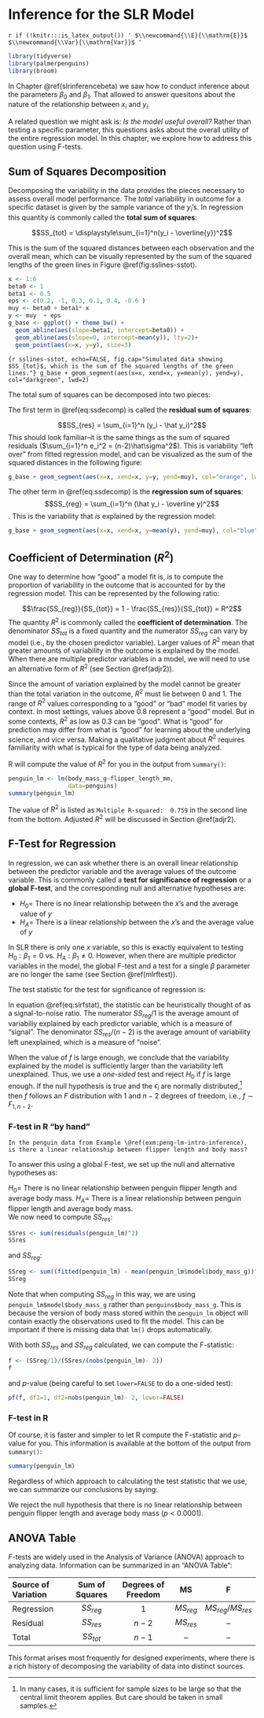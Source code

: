# Inference for the SLR Model {#slrFtest}

<!--- For HTML Only --->
`r if (!knitr:::is_latex_output()) '
$\\newcommand{\\E}{\\mathrm{E}}$
$\\newcommand{\\Var}{\\mathrm{Var}}$
'`

```r
library(tidyverse)
library(palmerpenguins)
library(broom)
```


In Chapter \@ref(slrinferencebeta) we saw how to conduct inference about the parameters $\beta_0$ and $\beta_1$. That allowed to answer quesitons about the nature of the relationship between $x_i$ and $y_i$. 

A related question we might ask is: *Is the model useful overall?* Rather than testing a specific parameter, this questions asks about the overall utility of the entire regression model. In this chapter, we explore how to address this question using F-tests.



<!-- Analyzing the variance/variation in the data provides information about overall model fit -->

<!-- * Sum of squares decomposition -->
<!-- * F-Tests  -->
<!-- * Coefficient of Determination ($R^2$) -->

## Sum of Squares Decomposition

Decomposing the variability in the data provides the pieces necessary to assess overall model performance. The *total* variability in outcome for a specific dataset is given by the sample variance of the $y_i$'s. In regression this quantity is commonly called the **total sum of squares**:

$$SS_{tot} = \displaystyle\sum_{i=1}^n(y_i - \overline{y})^2$$ 

This is the sum of the squared distances between each observation and the overall mean, which can be visually represented by the sum of the squared lengths of the green lines in Figure \@ref(fig:sslines-sstot).


```r
x <- 1:6
beta0 <- 1
beta1 <- 0.5
eps <- c(0.2, -1, 0.3, 0.1, 0.4, -0.6 )
muy <- beta0 + beta1* x
y <- muy  + eps
g_base <- ggplot() + theme_bw() + 
  geom_abline(aes(slope=beta1, intercept=beta0)) + 
  geom_abline(aes(slope=0, intercept=mean(y)), lty=2)+ 
  geom_point(aes(x=x, y=y), size=3)
```


```{r sslines-sstot, echo=FALSE, fig.cap="Simulated data showing $SS_{tot}$, which is the sum of the squared lengths of the green lines."}
g_base + geom_segment(aes(x=x, xend=x, y=mean(y), yend=y), col="darkgreen", lwd=2)
```

<!-- is the *total sum of squares* -->

The total sum of squares can be decomposed into two pieces:

\begin{align}
\sum_{i=1}^n (y_i - \overline{y})^2 &= \sum_{i=1}^n \left(y_i - \hat y_i + \hat y_i - \overline{y}\right)^2 \notag\\
&= \sum_{i=1}^n (y_i - \hat y_i)^2 + 2 \sum_{i=1}^n(y_i - \hat y_i)(\hat y_i - \overline{y}) + \sum_{i=1}^n (\hat y_i - \overline y)^2 \notag\\
&= \sum_{i=1}^n (y_i - \hat y_i)^2 + 2 \sum_{i=1}^n(y_i - \hat y_i)\hat y_i \notag \\
& \qquad \qquad \qquad - 2 \sum_{i=1}^n(y_i - \hat y_i)\overline{y}+ \sum_{i=1}^n (\hat y_i - \overline y)^2 \notag\\
&= \sum_{i=1}^n (y_i - \hat y_i)^2 +  \sum_{i=1}^n (\hat y_i - \overline y)^2 (\#eq:ssdecomp)
\end{align}
The first term in \@ref(eq:ssdecomp) is called the **residual sum of squares**:

$$SS_{res} = \sum_{i=1}^n (y_i - \hat y_i)^2$$
This should look familiar--it is the same things as the sum of squared residuals ($\sum_{i=1}^n e_i^2 = (n-2)\hat\sigma^2$). This is  variability "left over" from fitted regression model, and can be visualized as the sum of the squared distances in the following figure:
```r
g_base + geom_segment(aes(x=x, xend=x, y=y, yend=muy), col="orange", lwd=2)
```


The other term in \@ref(eq:ssdecomp)  is the **regression sum of squares**:
$$SS_{reg} = \sum_{i=1}^n (\hat y_i - \overline y)^2$$.
This is the variability that *is* explained by the regression model:

```r
g_base + geom_segment(aes(x=x, xend=x, y=mean(y), yend=muy), col="blue", lwd=2)
```



<!-- ## Not regression: F-Test for Two Variances -->


<!-- Recall the F-test for comparing the variance in two populations -->

<!-- Setup: -->

<!-- * Sample of size $n_1$ from population 1 -->
<!--     * $y_{11}, y_{12}, \dots, y_{1n_1}$ -->
<!--     * Sample variance is $s_1^2$ -->
<!-- * Sample of size $n_2$ from population 2 -->
<!--     * $y_{21}, y_{22}, \dots, y_{2n_2}$ -->
<!--     * Sample variance is $s_2^2$ -->


<!-- Is the variance of population 1 ($\sigma_1^2$) different from the variance of population 2 ($\sigma_2^2$)? -->

<!-- $$H_0: \frac{\sigma_1^2}{\sigma_2^2} = 1 \quad \text{vs.} \quad H_A: \frac{\sigma_1^2}{\sigma_2^2} \ne 1$$ -->

<!-- Test statistic: $f = \dfrac{s_1^2}{s_2^2}$   -->
<!-- If $H_0$ is true, $f \sim F_{n_1 - 1, n_2 - 1}$ -->


<!-- Reject $H_0$ is $f$ is too small (ratio near zero) or too big (ratio is large) -->

<!-- ```{r} -->
<!-- x <- seq(0, 5, length=200) -->
<!-- fdx <- df(x, df1=8, df2=16) -->
<!-- ggplot() + theme_classic() + coord_cartesian(xlim=c(0, 5), ylim=c(0, 1), expand=F) + -->
<!--   geom_line(aes(x=x, y=fdx)) +  -->
<!--   theme(axis.line.y = element_blank()) +  -->
<!--   xlab(expression(F)) + ylab("") + scale_y_continuous(breaks=NULL)+ -->
<!--   geom_hline(aes(yintercept=0))  -->


<!-- ``` -->

## Coefficient of Determination ($R^2$) {#r2}

One way to determine how "good" a model fit is, is to compute the proportion of variability in the outcome that is accounted for by the regression model. This can be represented by the following ratio:

$$\frac{SS_{reg}}{SS_{tot}} = 1 - \frac{SS_{res}}{SS_{tot}} = R^2$$
The quantity $R^2$ is commonly called the **coefficient of determination**. 
The denominator $SS_{tot}$ is a fixed quantity and the numerator $SS_{reg}$ can vary by model (i.e., by the chosen predictor variable). Larger values of $R^2$ mean that greater amounts of variability in the outcome is explained by the model.
When there are multiple predictor variables in a model, we will need to use an alternative form of $R^2$ (see Section \@ref(adjr2)). 

Since the amount of variation explained by the model cannot be greater than the total variation in the outcome, $R^2$ must lie between 0 and 1. The range of $R^2$ values corresponding to a "good" or "bad" model fit varies by context. In most settings, values above 0.8 represent a "good" model. But in some contexts, $R^2$ as low as 0.3 can be "good". What is "good" for prediction may differ from what is "good" for learning about the underlying science, and vice versa. Making a qualitative judgment about $R^2$ requires familiarity with what is typical for the type of data being analyzed.

R will compute the value of $R^2$ for you in the output from `summary()`:

```r
penguin_lm <- lm(body_mass_g~flipper_length_mm,
                 data=penguins) 
summary(penguin_lm)
```

The value of $R^2$ is listed as `Multiple R-squared:  0.759` in the second line from the bottom. Adjusted $R^2$ will be discussed in Section \@ref(adjr2).



## F-Test for Regression {#slrftest}

In regression, we can ask whether there is an overall linear relationship between the predictor variable and the average values of the outcome variable. This is commonly called a **test for significance of regression** or a **global F-test**, and the corresponding null and alternative hypotheses are:

* $H_0 =$ There is no linear relationship between the $x$'s and the average value of $y$  
* $H_A =$ There is a linear relationship between the $x$'s and the average value of $y$

In SLR there is only one $x$ variable, so this is exactly equivalent to testing $H_0: \beta_1 = 0$ vs. $H_A: \beta_1 \ne 0$. However, when there are multiple predictor variables in the model, the global F-test and a test for a single $\beta$ parameter are no longer the same (see Section \@ref(mlrftest)).

The test statistic for the test for significance of regression is:

\begin{equation}
\label{eq:slrfstat}
f =  \frac{MS_{reg}}{MS_{res}} = \frac{SS_{reg}/df_{reg}}{SS_{res}/df_{res}} = \frac{SS_{reg}/1}{SS_{res}/(n-2)}
\end{equation}

In equation \@ref(eq:slrfstat), the statistic can be heuristically thought of as a signal-to-noise ratio. The numerator $SS_{reg}/1$ is the average amount of variabiliy explained by each predictor variable, which is a measure of "signal". The denominator $SS_{res}/(n-2)$ is the average amount of variability left unexplained, which is a measure of "noise". 

When the value of $f$ is large enough, we conclude that the variability explained by the model is sufficiently larger than the variability left unexplained. Thus, we use a *one-sided* test and reject $H_0$ if $f$ is large enough. If the null hypothesis is true and the $\epsilon_i$ are normally distributed,^[In many cases, it is sufficient for sample sizes to be large so that the central limit theorem applies. But care should be taken in small samples.] then $f$ follows an $F$ distribution with 1 and $n-2$ degrees of freedom, i.e., $f \sim F_{1, n-2}$. 

### F-test in R "by hand"

```example
In the penguin data from Example \@ref(exm:peng-lm-intro-inference), is there a linear relationship between flipper length and body mass?
```

To answer this using a global F-test, we set up the null and alternative hypotheses as:

$H_0 =$ There is no linear relationship between penguin flipper length and average body mass.
$H_A =$ There is a linear relationship between penguin flipper length and average body mass.  
We now need to compute $SS_{res}$:
```r
SSres <- sum(residuals(penguin_lm)^2)
SSres
```

and $SS_{reg}$:
```r
SSreg <- sum((fitted(penguin_lm) - mean(penguin_lm$model$body_mass_g))^2)
SSreg
```
Note that when computing $SS_{reg}$ in this way, we are using `penguin_lm$model$body_mass_g` rather than `penguins$body_mass_g`. This is because the version of body mass stored within the `penguin_lm` object will contain exactly the observations used to fit the model. This can be important if there is missing data that `lm()` drops automatically.

With both $SS_{res}$ and $SS_{reg}$ calculated, we can compute the F-statistic:
```r
f <- (SSreg/1)/(SSres/(nobs(penguin_lm)- 2))
f
```
and $p$-value (being careful to set `lower=FALSE` to do a one-sided test):
```r
pf(f, df1=1, df2=nobs(penguin_lm)- 2, lower=FALSE)
```

### F-test in R

Of course, it is faster and simpler to let R compute the F-statistic and $p$-value for you. This information is available at the bottom of the output from `summary()`:

```r
summary(penguin_lm)
```

Regardless of which approach to calculating the test statistic that we use, we can summarize our conclusions by saying:

We reject the null hypothesis that there is no linear relationship between penguin flipper length and average body mass ($p < 0.0001$).



## ANOVA Table

$F$-tests are widely used in the Analysis of Variance (ANOVA) approach to analyzing data. Information can be summarized in an "ANOVA Table":


|Source of Variation  | Sum of Squares |Degrees of Freedom | MS | F |
|:--------|:--:|:--:|:--:|:--:|
|Regression | $SS_{reg}$ | $1$ | $MS_{reg}$ | $MS_{reg}/MS_{res}$ |
|Residual | $SS_{res}$ | $n-2$ | $MS_{res}$ | -- |
|Total | $SS_{tot}$ | $n-1$ | -- | -- |

This format arises most frequently for designed experiments, where there is a rich history of decomposing the variability of data into distinct sources.



<!-- ## Example: Colorado Rockies Fly Balls -->

<!-- ```{r eval=F} -->
<!-- flyball <- read_csv(paste0(data_dir, "rockies_flyball_2018.csv")) -->
<!-- flyball$hit_distance_sc <- as.numeric(flyball$hit_distance_sc) -->
<!-- # hr <- read_csv(paste0(data_dir, "homeruns2018.csv")) -->

<!-- g_rockies <- ggplot(subset(flyball, !is.na(hit_distance_sc))) +  -->
<!--     geom_point(aes(x=launch_speed, -->
<!--                    y=hit_distance_sc)) + -->
<!--     xlab("Launch Speed (mph)") + -->
<!--     ylab("Fly Ball Distance (ft)") +  -->
<!--     ggtitle("Fly Balls Hit by Colorado Rockies, 2018 Season") -->
<!-- ``` -->


<!-- ```{r eval=F, echo=TRUE, size="footnotesize", output.lines=7:19} -->
<!-- rockies_lm <- lm(hit_distance_sc~launch_speed, data=flyball) -->
<!-- summary(rockies_lm) -->
<!-- ``` -->

<!-- How much variation in fly ball distance is explained by launch speed? -->

<!-- \vspace{2cm} -->


<!-- Is there evidence of an overall linear relationship between launch speed and average fly ball distance? -->


<!-- \vspace{2cm} -->



<!-- ## Hypothesis Testing Recap -->

<!-- We have seen three hypothesis tests: -->

<!-- 1. $T$-test for $H_0: \beta_0 = \beta_{00}$ v. $H_A: \beta_0 \ne \beta_{00}$ -->
<!--     * This is often irrelevant, since intercept is not of interest -->
<!-- 2. $T$-test for $H_A: \beta_1 = \beta_{10}$ v. $H_A: \beta_1 \ne \beta_{10}$ -->
<!--     * Often $\beta_{10} = 0$ -->
<!-- 3. $F$-test for $H_0:$ no linear relationship between the $x$'s and the average value of $y$ -->
<!--     * Sometimes called test for "significance of regression" -->

<!-- In SLR, 2 \& 3 are exactly equivalent. They will differ in multiple linear regression (MLR). -->


